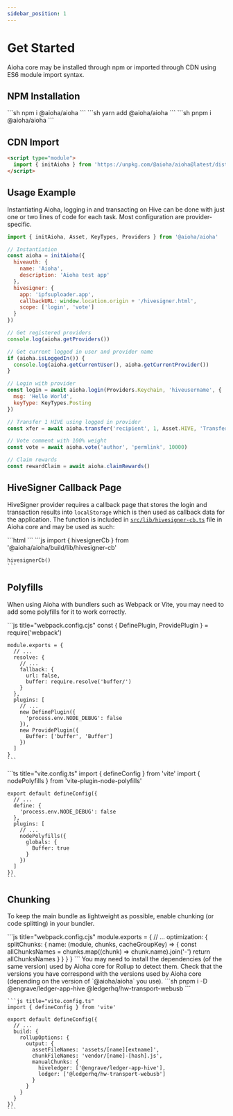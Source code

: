 ```yaml
---
sidebar_position: 1
---
```



# Get Started

Aioha core may be installed through npm or imported through CDN using ES6 module import syntax.

## NPM Installation

<Tabs>
  <TabItem value="npm" label="npm" default>
    ```sh
    npm i @aioha/aioha
    ```
  </TabItem>
  <TabItem value="yarn" label="yarn">
    ```sh
    yarn add @aioha/aioha
    ```
  </TabItem>
  <TabItem value="pnpm" label="pnpm">
    ```sh
    pnpm i @aioha/aioha
    ```
  </TabItem>
</Tabs>

## CDN Import

```html title="index.html"
<script type="module">
  import { initAioha } from 'https://unpkg.com/@aioha/aioha@latest/dist/bundle.js'
</script>
```

## Usage Example

Instantiating Aioha, logging in and transacting on Hive can be done with just one or two lines of code for each task. Most configuration are provider-specific.

```js
import { initAioha, Asset, KeyTypes, Providers } from '@aioha/aioha'

// Instantiation
const aioha = initAioha({
  hiveauth: {
    name: 'Aioha',
    description: 'Aioha test app'
  },
  hivesigner: {
    app: 'ipfsuploader.app',
    callbackURL: window.location.origin + '/hivesigner.html',
    scope: ['login', 'vote']
  }
})

// Get registered providers
console.log(aioha.getProviders())

// Get current logged in user and provider name
if (aioha.isLoggedIn()) {
  console.log(aioha.getCurrentUser(), aioha.getCurrentProvider())
}

// Login with provider
const login = await aioha.login(Providers.Keychain, 'hiveusername', {
  msg: 'Hello World',
  keyType: KeyTypes.Posting
})

// Transfer 1 HIVE using logged in provider
const xfer = await aioha.transfer('recipient', 1, Asset.HIVE, 'Transferred using Aioha with memo')

// Vote comment with 100% weight
const vote = await aioha.vote('author', 'permlink', 10000)

// Claim rewards
const rewardClaim = await aioha.claimRewards()
```

## HiveSigner Callback Page

HiveSigner provider requires a callback page that stores the login and transaction results into `localStorage` which is then used as callback data for the application. The function is included in [`src/lib/hivesigner-cb.ts`](https://github.com/aioha-hive/aioha/blob/main/src/lib/hivesigner-cb.ts) file in Aioha core and may be used as such:

<Tabs>
  <TabItem value="cdn" label="CDN" default>
    ```html
    <script type="module">
      import { hivesignerCb } from 'https://unpkg.com/@aioha/aioha@latest/dist/hivesigner-cb.js'
      hivesignerCb()
    </script>
    ```
  </TabItem>
  <TabItem value="npm" label="NPM Module">
    ```js
    import { hivesignerCb } from '@aioha/aioha/build/lib/hivesigner-cb'

    hivesignerCb()
    ```
  </TabItem>
</Tabs>

## Polyfills

When using Aioha with bundlers such as Webpack or Vite, you may need to add some polyfills for it to work correctly.

<Tabs>
  <TabItem value="webpack" label="Webpack" default>
    ```js title="webpack.config.cjs"
    const { DefinePlugin, ProvidePlugin } = require('webpack')

    module.exports = {
      // ...
      resolve: {
        // ...
        fallback: {
          url: false,
          buffer: require.resolve('buffer/')
        }
      },
      plugins: [
        // ...
        new DefinePlugin({
          'process.env.NODE_DEBUG': false
        }),
        new ProvidePlugin({
          Buffer: ['buffer', 'Buffer']
        })
      ]
    }
    ```
  </TabItem>
  <TabItem value="vite" label="Vite">
    ```ts title="vite.config.ts"
    import { defineConfig } from 'vite'
    import { nodePolyfills } from 'vite-plugin-node-polyfills'

    export default defineConfig({
      // ...
      define: {
        'process.env.NODE_DEBUG': false
      },
      plugins: [
        // ...
        nodePolyfills({
          globals: {
            Buffer: true
          }
        })
      ]
    })
    ```
  </TabItem>
</Tabs>

## Chunking

To keep the main bundle as lightweight as possible, enable chunking (or code splitting) in your bundler.

<Tabs>
  <TabItem value="webpack" label="Webpack" default>
    ```js title="webpack.config.cjs"
    module.exports = {
      // ...
      optimization: {
        splitChunks: {
          name: (module, chunks, cacheGroupKey) => {
            const allChunksNames = chunks.map((chunk) => chunk.name).join('-')
            return allChunksNames
          }
        }
      }
    }
    ```
  </TabItem>
  <TabItem value="vite" label="Vite/Rollup">
      <Admonition type="info">
      You may need to install the dependencies (of the same version) used by Aioha core for Rollup to detect them. Check that the versions you have correspond with the versions used by Aioha core (depending on the version of `@aioha/aioha` you use).
      ```sh
      pnpm i -D @engrave/ledger-app-hive @ledgerhq/hw-transport-webusb
      ```
      </Admonition>

    ```js title="vite.config.ts"
    import { defineConfig } from 'vite'

    export default defineConfig({
      // ...
      build: {
        rollupOptions: {
          output: {
            assetFileNames: 'assets/[name][extname]',
            chunkFileNames: 'vendor/[name]-[hash].js',
            manualChunks: {
              hiveledger: ['@engrave/ledger-app-hive'],
              ledger: ['@ledgerhq/hw-transport-webusb']
            }
          }
        }
      }
    })
    ```
  </TabItem>
</Tabs>